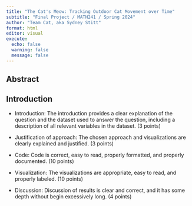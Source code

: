 ```yaml
---
title: "The Cat's Meow: Tracking Outdoor Cat Movement over Time"
subtitle: "Final Project / MATH241 / Spring 2024"
author: "Team Cat, aka Sydney Stitt"
format: html
editor: visual
execute:
  echo: false
  warning: false
  message: false
---
```


## Abstract

## Introduction

-   Introduction: The introduction provides a clear explanation of the question and the dataset used to answer the question, including a description of all relevant variables in the dataset. (3 points)

-   Justification of approach: The chosen approach and visualizations are clearly explained and justified. (3 points)

-   Code: Code is correct, easy to read, properly formatted, and properly documented. (10 points)

-   Visualization: The visualizations are appropriate, easy to read, and properly labeled. (10 points)

-   Discussion: Discussion of results is clear and correct, and it has some depth without begin excessively long. (4 points)
